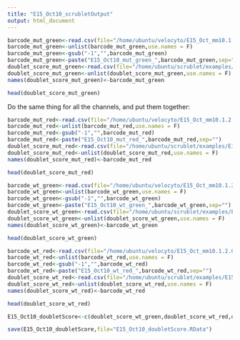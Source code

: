 ```yaml
---
title: "E15_Oct10_scrubletOutput"
output: html_document
---
```


```r
barcode_mut_green<-read.csv(file="/home/ubuntu/velocyto/E15_Oct_mm10.1.2.0/E15_Oct10_mut_green/filtered_feature_bc_matrix/barcodes.tsv",header=F,sep="\t",stringsAsFactors = F)
barcode_mut_green<-unlist(barcode_mut_green,use.names = F)
barcode_mut_green<-gsub("-1","",barcode_mut_green)
barcode_mut_green<-paste("E15_Oct10_mut_green_",barcode_mut_green,sep="")
doublet_score_mut_green<-read.csv(file="/home/ubuntu/scrublet/examples/E15_Oct10_mut_green_doubletScore.csv",header=F,sep=",",stringsAsFactors = F)
doublet_score_mut_green<-unlist(doublet_score_mut_green,use.names = F)
names(doublet_score_mut_green)<-barcode_mut_green
```
```r
head(doublet_score_mut_green)

```
Do the same thing for all the channels, and put them together:
```r
barcode_mut_red<-read.csv(file="/home/ubuntu/velocyto/E15_Oct_mm10.1.2.0/E15_Oct10_mut_red/filtered_feature_bc_matrix/barcodes.tsv",header=F,sep="\t",stringsAsFactors = F)
barcode_mut_red<-unlist(barcode_mut_red,use.names = F)
barcode_mut_red<-gsub("-1","",barcode_mut_red)
barcode_mut_red<-paste("E15_Oct10_mut_red_",barcode_mut_red,sep="")
doublet_score_mut_red<-read.csv(file="/home/ubuntu/scrublet/examples/E15_Oct10_mut_red_doubletScore.csv",header=F,sep=",",stringsAsFactors = F)
doublet_score_mut_red<-unlist(doublet_score_mut_red,use.names = F)
names(doublet_score_mut_red)<-barcode_mut_red
```
```r
head(doublet_score_mut_red)

```

```r
barcode_wt_green<-read.csv(file="/home/ubuntu/velocyto/E15_Oct_mm10.1.2.0/E15_Oct10_wt_green/filtered_feature_bc_matrix/barcodes.tsv",header=F,sep="\t",stringsAsFactors = F)
barcode_wt_green<-unlist(barcode_wt_green,use.names = F)
barcode_wt_green<-gsub("-1","",barcode_wt_green)
barcode_wt_green<-paste("E15_Oct10_wt_green_",barcode_wt_green,sep="")
doublet_score_wt_green<-read.csv(file="/home/ubuntu/scrublet/examples/E15_Oct10_wt_green_doubletScore.csv",header=F,sep=",",stringsAsFactors = F)
doublet_score_wt_green<-unlist(doublet_score_wt_green,use.names = F)
names(doublet_score_wt_green)<-barcode_wt_green
```
```r
head(doublet_score_wt_green)

```
```r
barcode_wt_red<-read.csv(file="/home/ubuntu/velocyto/E15_Oct_mm10.1.2.0/E15_Oct10_wt_red/filtered_feature_bc_matrix/barcodes.tsv",header=F,sep="\t",stringsAsFactors = F)
barcode_wt_red<-unlist(barcode_wt_red,use.names = F)
barcode_wt_red<-gsub("-1","",barcode_wt_red)
barcode_wt_red<-paste("E15_Oct10_wt_red_",barcode_wt_red,sep="")
doublet_score_wt_red<-read.csv(file="/home/ubuntu/scrublet/examples/E15_Oct10_wt_red_doubletScore.csv",header=F,sep=",",stringsAsFactors = F)
doublet_score_wt_red<-unlist(doublet_score_wt_red,use.names = F)
names(doublet_score_wt_red)<-barcode_wt_red
```
```r
head(doublet_score_wt_red)

```


```r
E15_Oct10_doubletScore<-c(doublet_score_wt_green,doublet_score_wt_red,doublet_score_mut_green,doublet_score_mut_red)
```
```r
save(E15_Oct10_doubletScore,file="E15_Oct10_doubletScore.RData")
```
